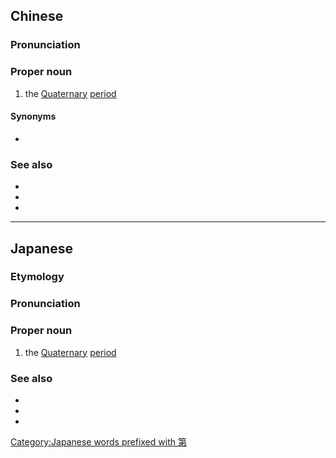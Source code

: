 {{also|第四纪}}
==Chinese==
{{zh-forms|s=第四纪|type=21}}
{{wikipedia|lang=zh}}

===Pronunciation===
{{zh-pron
|m=Dìsìjì
|c=dai6 sei3 gei3
|cat=pn
}}

===Proper noun===
{{zh-propn}}

# the [[Quaternary]] [[period]]

====Synonyms====
* {{zh-l|晚第三紀}}

===See also===
* {{zh-l|新近紀}}
* {{zh-l|新生代}}
* {{zh-l|第三紀}}

{{zh-cat|Geology|Time}}

----

==Japanese==
{{DEFAULTSORT:たいよんき'}}
{{wikipedia|lang=ja}}
{{ja-kanjitab|だい|し|き|yomi=o}}
{{ja-kanjitab|だい|よん|き}}

===Etymology===
{{suffix|ja|第四|紀|tr1=daiyon|t1=[[fourth]]|tr2=ki|t2=[[period]]}}

===Pronunciation===
{{ja-pron|acc=a|だい|y=go}}
{{ja-pron|acc=a|よんき|y=y}}
{{ja-pron|acc=a|だいしき|y=o|dev=3}}
{{ja-pron|acc=a|だい|y=go}}
{{ja-pron|acc=a|しき|y=ko}}

===Proper noun===
{{ja-pos|proper|だいよんき|だいしき}}

# the [[Quaternary]] [[period]]

===See also===
* {{ja-r|新%生%代|^しん%せい%だい}}
* {{ja-r|新%第%三%紀|^しん%だい%さん%き}}
* {{ja-r|第%三%紀|^だい%さん%き}}

[[Category:Japanese words prefixed with 第]]
{{topics|ja|Geology|Time}}